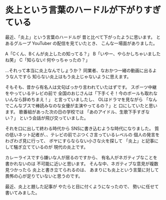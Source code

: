 
# 炎上という言葉のハードルが下がりすぎている

最近、「炎上」という言葉のハードルが
昔と比べて下がったように思います。
とあるグループ YouTuber の配信を見ていたとき、
こんな一場面がありました。

A「Cくん、Bくんが炎上したの知ってる？」
B「いやー、やらかしちゃいましたね笑」
C「知らない! 何やっちゃったの？」

…それって本当に炎上なんでしょうか？
同業者、なおかつ一緒の動画に出るような人ですら
知らない炎上はもう炎上じゃないように思えます。

そもそも、昔から有名人は文句ばっかり言われていたはずです。
スポーツ中継をやっているテレビの前で
全国のおじさんは「下手くそ！今のボールも取れないんなら辞めちまえ！」
と言っていましたし、
OLはドラマを見ながら
「なんでこんなブスで棒読みなのな女優が主演やってるの？」と
口にしていたと思います。
歌番組があった次の日の学校では
「あのアイドル、生歌下手すぎない？」
という会話が飛び交っていました。

それを口に出して終わる時代から
SNSに書き込むような時代になりました。
質の低いネット記者が、、テレビの前でぶつくさ言っているレベルの
個人の発言をわざわざ見に行って、
ボヤにすらならない小さな火を探して
「炎上」と記事にして騒ぎ立てているのが
現代の炎上です。

カレーライスですら嫌いな人が居るのですから、
有名人がネガティブなことを書かれないのは
不可能に近いと思います。
そんな中、ネガティブな意見が複数見つかったら
炎上と書き立てられるのは、
あまりにも炎上という言葉に対して
畏怖の心が足りていないと思うのです。

最近、炎上と題した記事が
やたらと目に付くようになったので、
勢いに任せて書いてみました。

